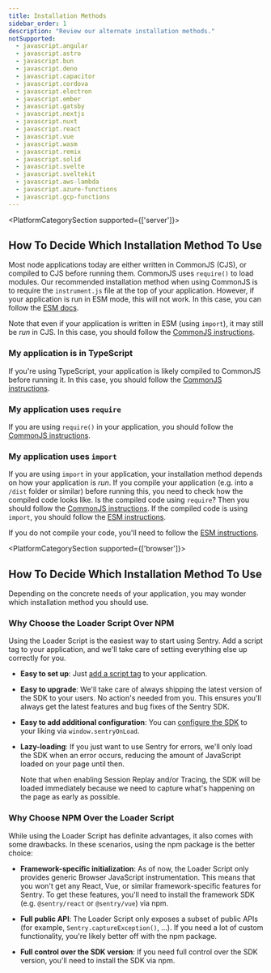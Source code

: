 ```yaml
---
title: Installation Methods
sidebar_order: 1
description: "Review our alternate installation methods."
notSupported:
  - javascript.angular
  - javascript.astro
  - javascript.bun
  - javascript.deno
  - javascript.capacitor
  - javascript.cordova
  - javascript.electron
  - javascript.ember
  - javascript.gatsby
  - javascript.nextjs
  - javascript.nuxt
  - javascript.react
  - javascript.vue
  - javascript.wasm
  - javascript.remix
  - javascript.solid
  - javascript.svelte
  - javascript.sveltekit
  - javascript.aws-lambda
  - javascript.azure-functions
  - javascript.gcp-functions
---
```


<PageGrid />

<PlatformCategorySection supported={['server']}>

## How To Decide Which Installation Method To Use

Most node applications today are either written in CommonJS (CJS), or compiled to CJS before running them.
CommonJS uses `require()` to load modules. Our recommended installation method when using CommonJS is to require the `instrument.js` file at the top of your application. However, if your application is run in ESM mode, this will not work. In this case, you can follow the [ESM docs](./esm).

Note that even if your application is written in ESM (using `import`), it may still be _run_ in CJS. In this case, you should follow the [CommonJS instructions](./commonjs).

### My application is in TypeScript

If you're using TypeScript, your application is likely compiled to CommonJS before running it. In this case, you should follow the [CommonJS instructions](./commonjs).

### My application uses `require`

If you are using `require()` in your application, you should follow the [CommonJS instructions](./commonjs).

### My application uses `import`

If you are using `import` in your application, your installation method depends on how your application is _run_. If you compile your application (e.g. into a `/dist` folder or similar) before running this, you need to check how the compiled code looks like. Is the compiled code using `require`? Then you should follow the [CommonJS instructions](./commonjs). If the compiled code is using `import`, you should follow the [ESM instructions](./esm).

If you do not compile your code, you'll need to follow the [ESM instructions](./esm).

</PlatformCategorySection>

<PlatformCategorySection supported={['browser']}>

## How To Decide Which Installation Method To Use

Depending on the concrete needs of your application, you may wonder which installation method you should use.

### Why Choose the Loader Script Over NPM

Using the Loader Script is the easiest way to start using Sentry. Add a script tag to your application, and we'll take care of setting everything else up correctly for you.

- **Easy to set up**: Just [add a script tag](./loader/#using-the-loader) to your application.

- **Easy to upgrade**: We'll take care of always shipping the latest version of the SDK to your users. No action's needed from you. This ensures you'll always get the latest features and bug fixes of the Sentry SDK.

- **Easy to add additional configuration**: You can [configure the SDK](./loader/#sdk-configuration) to your liking via `window.sentryOnLoad`.

- **Lazy-loading**: If you just want to use Sentry for errors, we'll only load the SDK when an error occurs, reducing the amount of JavaScript loaded on your page until then.

  <Note>
    Note that when enabling Session Replay and/or Tracing, the SDK will be
    loaded immediately because we need to capture what's happening on the page
    as early as possible.
  </Note>

### Why Choose NPM Over the Loader Script

While using the Loader Script has definite advantages, it also comes with some drawbacks.
In these scenarios, using the npm package is the better choice:

- **Framework-specific initialization**: As of now, the Loader Script only provides generic Browser JavaScript instrumentation. This means that you won't get any React, Vue, or similar framework-specific features for Sentry. To get these features, you'll need to install the framework SDK (e.g. `@sentry/react` or `@sentry/vue`) via npm.

- **Full public API**: The Loader Script only exposes a subset of public APIs (for example, `Sentry.captureException()`, ...). If you need a lot of custom functionality, you're likely better off with the npm package.

- **Full control over the SDK version**: If you need full control over the SDK version, you'll need to install the SDK via npm.

</PlatformCategorySection>
